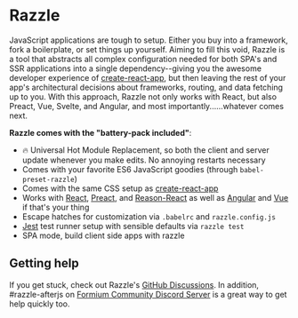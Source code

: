 
# Razzle

<Features />

JavaScript applications are tough to setup. Either you buy into a framework, fork a boilerplate, or set things up yourself. Aiming to fill this void, Razzle is a tool that abstracts all complex configuration needed for both SPA's and SSR applications into a single dependency--giving you the awesome developer experience of [create-react-app](https://github.com/facebookincubator/create-react-app), but then leaving the rest of your app's architectural decisions about frameworks, routing, and data fetching up to you. With this approach, Razzle not only works with React, but also Preact, Vue, Svelte, and Angular, and most importantly......whatever comes next.

**Razzle comes with the "battery-pack included"**:

- 🔥 Universal Hot Module Replacement, so both the client and server update whenever you make edits. No annoying restarts necessary
- Comes with your favorite ES6 JavaScript goodies (through `babel-preset-razzle`)
- Comes with the same CSS setup as [create-react-app](https://github.com/facebookincubator/create-react-app)
- Works with [React](https://github.com/facebook/react), [Preact](https://github.com/developit/preact), and [Reason-React](https://github.com/jaredpalmer/razzle/tree/master/examples/with-reason-react) as well as [Angular](https://github.com/angular/angular) and [Vue](https://github.com/vuejs/vue) if that's your thing
- Escape hatches for customization via `.babelrc` and `razzle.config.js`
- [Jest](https://github.com/facebook/jest) test runner setup with sensible defaults via `razzle test`
- SPA mode, build client side apps with razzle

## Getting help

If you get stuck, check out Razzle's [GitHub Discussions](https://github.com/jaredpalmer/razzle/discussions). In addition, #razzle-afterjs on [Formium Community Discord Server](https://discord.gg/pJSg287) is a great way to get help quickly too.
